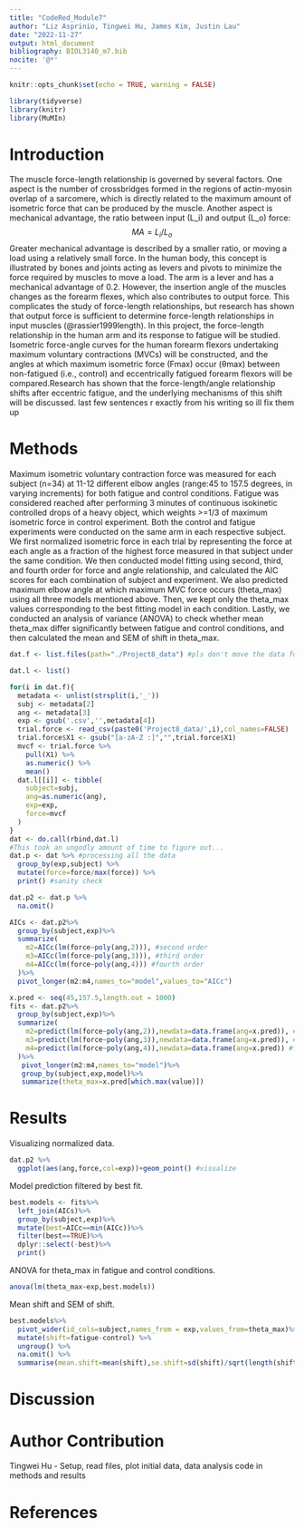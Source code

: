 ```yaml
---
title: "CodeRed_Module7"
author: "Liz Asprinio, Tingwei Hu, James Kim, Justin Lau"
date: "2022-11-27"
output: html_document
bibliography: BIOL3140_m7.bib
nocite: '@*'
---
```


```r
knitr::opts_chunk$set(echo = TRUE, warning = FALSE)
```

```r
library(tidyverse)
library(knitr)
library(MuMIn)
```

# Introduction

The muscle force-length relationship is governed by several factors. One aspect is the number of crossbridges formed in the regions of actin-myosin overlap of a sarcomere, which is directly related to the maximum amount of isometric force that can be produced by the muscle. Another aspect is mechanical advantage, the ratio between input (L_i) and output (L_o) force:
				$$MA = L_i/L_o$$
Greater mechanical advantage is described by a smaller ratio, or moving a load using a relatively small force. In the human body, this concept is illustrated by bones and joints acting as levers and pivots to minimize the force required by muscles to move a load. The arm is a lever and has a mechanical advantage of 0.2. However, the insertion angle of the muscles changes as the forearm flexes, which also contributes to output force. This complicates the study of force-length relationships, but research has shown that output force is sufficient to determine force-length relationships in input muscles (@rassier1999length).
In this project, the force-length relationship in the human arm and its response to fatigue will be studied. Isometric force-angle curves for the human forearm flexors undertaking maximum voluntary contractions (MVCs) will be constructed, and the angles at which maximum isometric force (Fmax) occur (θmax) between non-fatigued (i.e., control) and eccentrically fatigued forearm flexors will be compared.Research has shown that the force-length/angle relationship shifts after eccentric fatigue, and the underlying mechanisms of this shift will be discussed.
last few sentences r exactly from his writing so ill fix them up


# Methods
Maximum isometric voluntary contraction force was measured for each subject (n=34) at 11-12 different elbow angles (range:45 to 157.5 degrees, in varying increments) for both fatigue and control conditions. Fatigue was considered reached after performing 3 minutes of continuous isokinetic controlled drops of a heavy object, which weights >=1/3 of maximum isometric force in control experiment. Both the control and fatigue experiments were conducted on the same arm in each respective subject.  
We first normalized isometric force in each trial by representing the force at each angle as a fraction of the highest force measured in that subject under the same condition. We then conducted model fitting using second, third, and fourth order for force and angle relationship, and calculated the AIC scores for each combination of subject and experiment. We also predicted maximum elbow angle at which maximum MVC force occurs (theta_max) using all three models mentioned above. Then, we kept only the theta_max values corresponding to the best fitting model in each condition. Lastly, we conducted an analysis of variance (ANOVA) to check whether mean theta_max differ significantly between fatigue and control conditions, and then calculated the mean and SEM of shift in theta_max. 
```r
dat.f <- list.files(path="./Project8_data") #pls don't move the data folder

dat.l <- list()

for(i in dat.f){
  metadata <- unlist(strsplit(i,'_'))
  subj <- metadata[2]
  ang <- metadata[3]
  exp <- gsub('.csv','',metadata[4])
  trial.force <- read_csv(paste0('Project8_data/',i),col_names=FALSE)
  trial.force$X1 <- gsub("[a-zA-Z :]","",trial.force$X1)
  mvcf <- trial.force %>% 
    pull(X1) %>% 
    as.numeric() %>% 
    mean()
  dat.l[[i]] <- tibble(
    subject=subj,
    ang=as.numeric(ang),
    exp=exp,
    force=mvcf
  )
}
dat <- do.call(rbind,dat.l)
#This took an ungodly amount of time to figure out...
dat.p <- dat %>% #processing all the data
  group_by(exp,subject) %>% 
  mutate(force=force/max(force)) %>% 
  print() #sanity check
```

```r
dat.p2 <- dat.p %>% 
  na.omit()
```

```r
AICs <- dat.p2%>%
  group_by(subject,exp)%>%
  summarize(
    m2=AICc(lm(force~poly(ang,2))), #second order
    m3=AICc(lm(force~poly(ang,3))), #third order
    m4=AICc(lm(force~poly(ang,4))) #fourth order
  )%>%
  pivot_longer(m2:m4,names_to="model",values_to="AICc")
```

```r
x.pred <- seq(45,157.5,length.out = 1000)
fits <- dat.p2%>%
  group_by(subject,exp)%>%
  summarize(
    m2=predict(lm(force~poly(ang,2)),newdata=data.frame(ang=x.pred)), #second order
    m3=predict(lm(force~poly(ang,3)),newdata=data.frame(ang=x.pred)), #third order
    m4=predict(lm(force~poly(ang,4)),newdata=data.frame(ang=x.pred)) #fourth order
  )%>%
   pivot_longer(m2:m4,names_to="model")%>%
   group_by(subject,exp,model)%>%
   summarize(theta_max=x.pred[which.max(value)])
```

# Results
Visualizing normalized data.
```r
dat.p2 %>%
  ggplot(aes(ang,force,col=exp))+geom_point() #visualize
```

Model prediction filtered by best fit.
```r
best.models <- fits%>%
  left_join(AICs)%>%
  group_by(subject,exp)%>%
  mutate(best=AICc==min(AICc))%>%
  filter(best==TRUE)%>%
  dplyr::select(-best)%>%
  print()
```

ANOVA for theta_max in fatigue and control conditions. 
```r
anova(lm(theta_max~exp,best.models))
```

Mean shift and SEM of shift. 
```r
best.models%>%
  pivot_wider(id_cols=subject,names_from = exp,values_from=theta_max)%>%
  mutate(shift=fatigue-control) %>% 
  ungroup() %>%
  na.omit() %>% 
  summarise(mean.shift=mean(shift),se.shift=sd(shift)/sqrt(length(shift)))
```

# Discussion



# Author Contribution
Tingwei Hu - Setup, read files, plot initial data, data analysis code in methods and results



# References